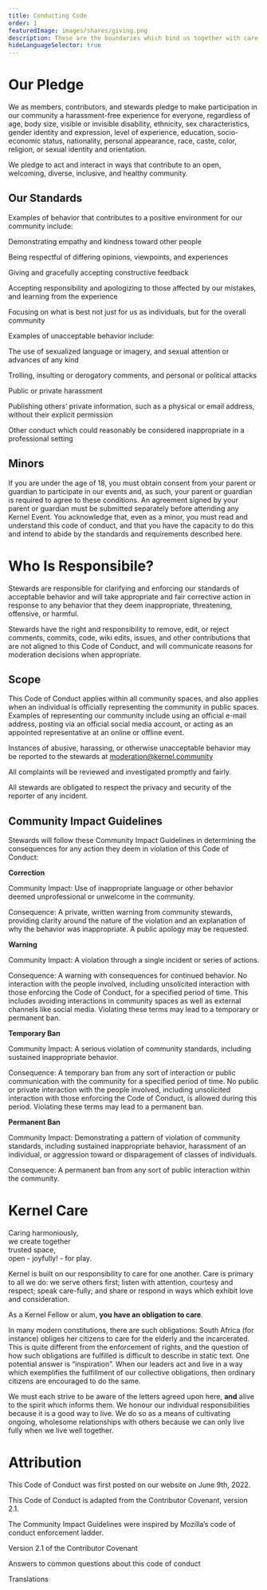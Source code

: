 ```yaml
---
title: Conducting Code
order: 1
featuredImage: images/shares/giving.png
description: These are the boundaries which bind us together with care and trust
hideLanguageSelector: true
---
```


# Our Pledge

We as members, contributors, and stewards pledge to make participation in our community a harassment-free experience for everyone, regardless of age, body size, visible or invisible disability, ethnicity, sex characteristics, gender identity and expression, level of experience, education, socio-economic status, nationality, personal appearance, race, caste, color, religion, or sexual identity and orientation.

We pledge to act and interact in ways that contribute to an open, welcoming, diverse, inclusive, and healthy community.

## Our Standards

Examples of behavior that contributes to a positive environment for our community include:

<Process>

Demonstrating empathy and kindness toward other people 

Being respectful of differing opinions, viewpoints, and experiences  

Giving and gracefully accepting constructive feedback  

Accepting responsibility and apologizing to those affected by our mistakes, and learning from the experience  

Focusing on what is best not just for us as individuals, but for the overall community

</Process>

Examples of unacceptable behavior include:

<Process>

The use of sexualized language or imagery, and sexual attention or advances of any kind

Trolling, insulting or derogatory comments, and personal or political attacks

Public or private harassment

Publishing others’ private information, such as a physical or email address, without their explicit permission

Other conduct which could reasonably be considered inappropriate in a professional setting

</Process>

## Minors

If you are under the age of 18, you must obtain consent from your parent or guardian to participate in our events and, as such, your parent or guardian is required to agree to these conditions. An agreement signed by your parent or guardian must be submitted separately before attending any Kernel Event. You acknowledge that, even as a minor, you must read and understand this code of conduct, and that you have the capacity to do this and intend to abide by the standards and requirements described here.

# Who Is Responsibile?

Stewards are responsible for clarifying and enforcing our standards of acceptable behavior and will take appropriate and fair corrective action in response to any behavior that they deem inappropriate, threatening, offensive, or harmful.

Stewards have the right and responsibility to remove, edit, or reject comments, commits, code, wiki edits, issues, and other contributions that are not aligned to this Code of Conduct, and will communicate reasons for moderation decisions when appropriate.

## Scope

This Code of Conduct applies within all community spaces, and also applies when an individual is officially representing the community in public spaces. Examples of representing our community include using an official e-mail address, posting via an official social media account, or acting as an appointed representative at an online or offline event.

Instances of abusive, harassing, or otherwise unacceptable behavior may be reported to the stewards at moderation@kernel.community 

All complaints will be reviewed and investigated promptly and fairly.

All stewards are obligated to respect the privacy and security of the reporter of any incident.

## Community Impact Guidelines

Stewards will follow these Community Impact Guidelines in determining the consequences for any action they deem in violation of this Code of Conduct:

<Process>

<Box>

**Correction**

Community Impact: Use of inappropriate language or other behavior deemed unprofessional or unwelcome in the community.

Consequence: A private, written warning from community stewards, providing clarity around the nature of the violation and an explanation of why the behavior was inappropriate. A public apology may be requested.

</Box>

<Box>

**Warning**

Community Impact: A violation through a single incident or series of actions.

Consequence: A warning with consequences for continued behavior. No interaction with the people involved, including unsolicited interaction with those enforcing the Code of Conduct, for a specified period of time. This includes avoiding interactions in community spaces as well as external channels like social media. Violating these terms may lead to a temporary or permanent ban.

</Box>

<Box>

**Temporary Ban**

Community Impact: A serious violation of community standards, including sustained inappropriate behavior.

Consequence: A temporary ban from any sort of interaction or public communication with the community for a specified period of time. No public or private interaction with the people involved, including unsolicited interaction with those enforcing the Code of Conduct, is allowed during this period. Violating these terms may lead to a permanent ban.

</Box>

<Box>

**Permanent Ban**

Community Impact: Demonstrating a pattern of violation of community standards, including sustained inappropriate behavior, harassment of an individual, or aggression toward or disparagement of classes of individuals.

Consequence: A permanent ban from any sort of public interaction within the community.

</Box>

</Process>

# Kernel Care

<InfoBlock>

Caring harmoniously,  
we create together  
trusted space,  
open - joyfully! - for play.  

</InfoBlock>

Kernel is built on our responsibility to care for one another. Care is primary to all we do: we serve others first; listen with attention, courtesy and respect; speak care-fully; and share or respond in ways which exhibit love and consideration.

As a Kernel Fellow or alum, **you have an obligation to care**.

In many modern constitutions, there are such obligations: South Africa (for instance) obliges her citizens to care for the elderly and the incarcerated. This is quite different from the enforcement of rights, and the question of how such obligations are fulfilled is difficult to describe in static text. One potential answer is “inspiration”. When our leaders act and live in a way which exemplifies the fulfillment of our collective obligations, then ordinary citizens are encouraged to do the same.

We must each strive to be aware of the letters agreed upon here, **and** alive to the spirit which informs them. We honour our individual responsibilities because it is a good way to live. We do so as a means of cultivating ongoing, wholesome relationships with others because we can only live fully when we live well together.

# Attribution

This Code of Conduct was first posted on our website on June 9th, 2022.

This Code of Conduct is adapted from the Contributor Covenant, version 2.1.

The Community Impact Guidelines were inspired by Mozilla’s code of conduct enforcement ladder.

<List>

<Link to=" https://www.contributor-covenant.org/version/2/1/code_of_conduct.html">

Version 2.1 of the Contributor Covenant

</Link>

<Link to="https://www.contributor-covenant.org/faq">

Answers to common questions about this code of conduct

</Link>

<Link to="https://www.contributor-covenant.org/translations">

Translations

</Link>

</List>

